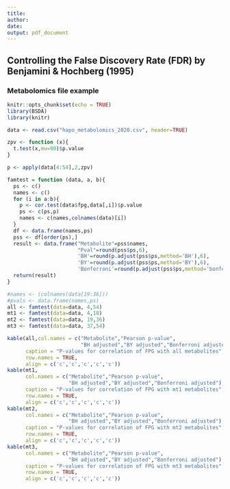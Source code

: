 ---
title: 
author: 
date: 
output: pdf_document
---

## Controlling the False Discovery Rate (FDR) by Benjamini & Hochberg (1995)
### Metabolomics file example



```{r include=FALSE}
knitr::opts_chunk$set(echo = TRUE)
library(BSDA)
library(knitr)
```



```{r include=FALSE}
data <- read.csv("hapo_metabolomics_2020.csv", header=TRUE)
```


```{r include=FALSE}
zpv <- function (x){
  t.test(x,mu=90)$p.value
}

p <- apply(data[4:54],2,zpv)
```

```{r include=FALSE}
famtest = function (data, a, b){
  ps <- c()
  names <- c()
  for (i in a:b){
    p <- cor.test(data$fpg,data[,i])$p.value
    ps <- c(ps,p)
    names <- c(names,colnames(data)[i])
  }
  df <- data.frame(names,ps)
  pss <- df[order(ps),]
  result <- data.frame("Metabolite"=pss$names,
                       "Pval"=round(pss$ps,6),
                       'BH'=round(p.adjust(pss$ps,method='BH'),6),
                       'BY'=round(p.adjust(pss$ps,method='BY'),6),
                       'Bonferroni'=round(p.adjust(pss$ps,method='bonferroni'),6)) 
  return(result)
}

```


```{r include=FALSE}
#names <- (colnames(data[19:36]))
#pvals <- data.frame(names,ps)          
all <- famtest(data=data, 4,54)
mt1 <- famtest(data=data, 4,18)
mt2 <- famtest(data=data, 19,36)
mt3 <- famtest(data=data, 37,54)
```


```{r echo=FALSE}
kable(all,col.names = c("Metabolite","Pearson p-value",
                        "BH adjusted","BY adjusted","Bonferroni adjusted"),
      caption = "P-values for correlation of FPG with all metabolites",
      row.names = TRUE,
      align = c('c','c','c','c','c'))
kable(mt1,
      col.names = c("Metabolite","Pearson p-value",
                    "BH adjusted","BY adjusted","Bonferroni adjusted"),
      caption = "P-values for correlation of FPG with mt1 metabolites",
      row.names = TRUE,
      align = c('c','c','c','c','c'))
kable(mt2,
      col.names = c("Metabolite","Pearson p-value",
                    "BH adjusted","BY adjusted","Bonferroni adjusted"),
      caption = "P-values for correlation of FPG with mt2 metabolites",
      row.names = TRUE,
      align = c('c','c','c','c','c'))
kable(mt3,
      col.names = c("Metabolite","Pearson p-value",
                    "BH adjusted","BY adjusted","Bonferroni adjusted"),
      caption = "P-values for correlation of FPG with mt3 metabolites",
      row.names = TRUE,
      align = c('c','c','c','c','c'))

```


